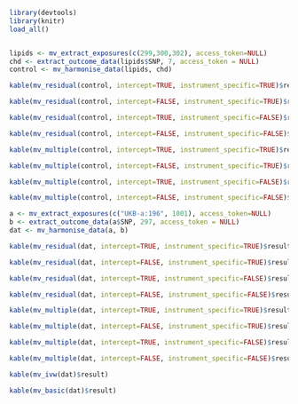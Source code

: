 
```r
library(devtools)
library(knitr)
load_all()


lipids <- mv_extract_exposures(c(299,300,302), access_token=NULL)
chd <- extract_outcome_data(lipids$SNP, 7, access_token = NULL)
control <- mv_harmonise_data(lipids, chd)
```


```r
kable(mv_residual(control, intercept=TRUE, instrument_specific=TRUE)$result)
```

```r
kable(mv_residual(control, intercept=FALSE, instrument_specific=TRUE)$result)
```

```r
kable(mv_residual(control, intercept=TRUE, instrument_specific=FALSE)$result)
```

```r
kable(mv_residual(control, intercept=FALSE, instrument_specific=FALSE)$result)
```

```r
kable(mv_multiple(control, intercept=TRUE, instrument_specific=TRUE)$result)
```

```r
kable(mv_multiple(control, intercept=FALSE, instrument_specific=TRUE)$result)
```

```r
kable(mv_multiple(control, intercept=TRUE, instrument_specific=FALSE)$result)
```

```r
kable(mv_multiple(control, intercept=FALSE, instrument_specific=FALSE)$result)
```


```r
a <- mv_extract_exposures(c("UKB-a:196", 1001), access_token=NULL)
b <- extract_outcome_data(a$SNP, 297, access_token = NULL)
dat <- mv_harmonise_data(a, b)
```

```r
kable(mv_residual(dat, intercept=TRUE, instrument_specific=TRUE)$result)
```

```r
kable(mv_residual(dat, intercept=FALSE, instrument_specific=TRUE)$result)
```

```r
kable(mv_residual(dat, intercept=TRUE, instrument_specific=FALSE)$result)
```

```r
kable(mv_residual(dat, intercept=FALSE, instrument_specific=FALSE)$result)
```

```r
kable(mv_multiple(dat, intercept=TRUE, instrument_specific=TRUE)$result)
```

```r
kable(mv_multiple(dat, intercept=FALSE, instrument_specific=TRUE)$result)
```

```r
kable(mv_multiple(dat, intercept=TRUE, instrument_specific=FALSE)$result)
```

```r
kable(mv_multiple(dat, intercept=FALSE, instrument_specific=FALSE)$result)
```

```r
kable(mv_ivw(dat)$result)
```

```r
kable(mv_basic(dat)$result)
```


